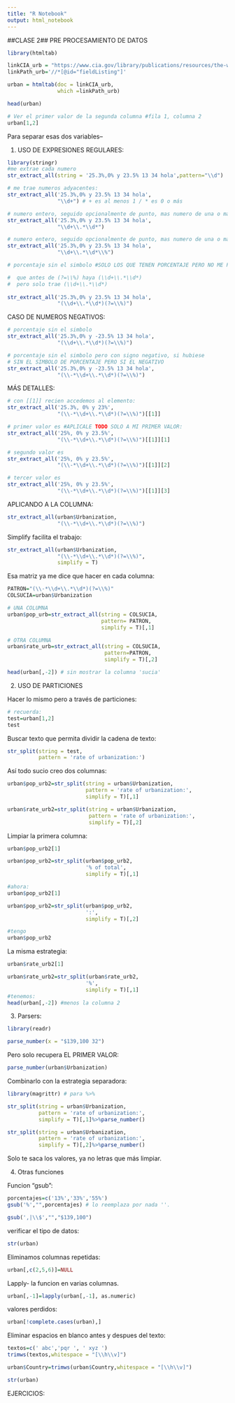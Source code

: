 ```yaml
---
title: "R Notebook"
output: html_notebook
---
```


##CLASE 2## PRE PROCESAMIENTO DE DATOS

```r
library(htmltab) 

linkCIA_urb = "https://www.cia.gov/library/publications/resources/the-world-factbook/fields/349.html"
linkPath_urb='//*[@id="fieldListing"]'

urban = htmltab(doc = linkCIA_urb, 
                which =linkPath_urb)
```

```r
head(urban)
```

```r
# Ver el primer valor de la segunda columna #fila 1, columna 2
urban[1,2]
```
Para separar esas dos variables--

1. USO DE EXPRESIONES REGULARES:

```r
library(stringr)
#me extrae cada numero
str_extract_all(string = '25.3%,0% y 23.5% 13 34 hola',pattern="\\d")
```
```r
# me trae numeros adyacentes:
str_extract_all('25.3%,0% y 23.5% 13 34 hola',
                "\\d+") # + es al menos 1 / * es 0 o más
```
```r
# numero entero, seguido opcionalmente de punto, mas numero de una o mas cifras.
str_extract_all('25.3%,0% y 23.5% 13 34 hola',
                "\\d+\\.*\\d*")
```

```r
# numero entero, seguido opcionalmente de punto, mas numero de una o mas cifras, seguido de %.
str_extract_all('25.3%,0% y 23.5% 13 34 hola',
                "\\d+\\.*\\d*\\%")
```
```r
# porcentaje sin el simbolo #SOLO LOS QUE TENEN PORCENTAJE PERO NO ME PONGAS EL SIMBOLO:

#  que antes de (?=\\%) haya (\\d+\\.*\\d*)
#  pero solo trae (\\d+\\.*\\d*)
    
str_extract_all('25.3%,0% y 23.5% 13 34 hola',
                "(\\d+\\.*\\d*)(?=\\%)")
```
CASO DE NUMEROS NEGATIVOS:

```r
# porcentaje sin el simbolo
str_extract_all('25.3%,0% y -23.5% 13 34 hola',
                "(\\d+\\.*\\d*)(?=\\%)")
```
```r
# porcentaje sin el simbolo pero con signo negativo, si hubiese
# SIN EL SIMBOLO DE PORCENTAJE PERO SI EL NEGATIVO
str_extract_all('25.3%,0% y -23.5% 13 34 hola',
                "(\\-*\\d+\\.*\\d*)(?=\\%)")
```

MÁS DETALLES:
```r
# con [[1]] recien accedemos al elemento:
str_extract_all('25.3%, 0% y 23%',
                "(\\-*\\d+\\.*\\d*)(?=\\%)")[[1]]
```
```r
# primer valor es #APLICALE TODO SOLO A MI PRIMER VALOR:
str_extract_all('25%, 0% y 23.5%',
                "(\\-*\\d+\\.*\\d*)(?=\\%)")[[1]][1]
```
```r
# segundo valor es
str_extract_all('25%, 0% y 23.5%',
                "(\\-*\\d+\\.*\\d*)(?=\\%)")[[1]][2]
```
```r
# tercer valor es
str_extract_all('25%, 0% y 23.5%', 
                "(\\-*\\d+\\.*\\d*)(?=\\%)")[[1]][3]
```
APLICANDO A LA COLUMNA:
```r
str_extract_all(urban$Urbanization,
                "(\\-*\\d+\\.*\\d*)(?=\\%)")
```
Simplify facilita el trabajo:
```r
str_extract_all(urban$Urbanization,
                "(\\-*\\d+\\.*\\d*)(?=\\%)",
                simplify = T)
```

Esa matriz ya me dice que hacer en cada columna:
```r
PATRON="(\\-*\\d+\\.*\\d*)(?=\\%)"
COLSUCIA=urban$Urbanization

# UNA COLUMNA
urban$pop_urb=str_extract_all(string = COLSUCIA,
                              pattern= PATRON,
                              simplify = T)[,1]

# OTRA COLUMNA
urban$rate_urb=str_extract_all(string = COLSUCIA,
                               pattern=PATRON,
                               simplify = T)[,2]
```

```r
head(urban[,-2]) # sin mostrar la columna 'sucia'
```

2.  USO DE PARTICIONES

Hacer lo mismo pero a través de particiones:
```r
# recuerda:
test=urban[1,2]
test
```
Buscar texto que permita dividir la cadena de texto:
```r
str_split(string = test,
          pattern = 'rate of urbanization:')
```
Así todo sucio creo dos columnas:
```r
urban$pop_urb2=str_split(string = urban$Urbanization,
                         pattern = 'rate of urbanization:',
                         simplify = T)[,1]

urban$rate_urb2=str_split(string = urban$Urbanization,
                          pattern = 'rate of urbanization:',
                          simplify = T)[,2]
```

Limpiar la primera columna:
```r
urban$pop_urb2[1]
```
```r
urban$pop_urb2=str_split(urban$pop_urb2,
                         '% of total',
                         simplify = T)[,1]

#ahora:
urban$pop_urb2[1]
```

```r
urban$pop_urb2=str_split(urban$pop_urb2,
                         ':',
                         simplify = T)[,2]

#tengo
urban$pop_urb2
```

La misma estrategia:
```r
urban$rate_urb2[1]
```
```r
urban$rate_urb2=str_split(urban$rate_urb2,
                         '%',
                         simplify = T)[,1]
#tenemos:
head(urban[,-2]) #menos la columna 2
```

3.  Parsers:

```r
library(readr)

parse_number(x = "$139,100 32")
```
Pero solo recupera EL PRIMER VALOR:
```r
parse_number(urban$Urbanization)
```
Combinarlo con la estrategia separadora:
```r
library(magrittr) # para %>%

str_split(string = urban$Urbanization,
          pattern = 'rate of urbanization:',
          simplify = T)[,1]%>%parse_number()
```

```r
str_split(string = urban$Urbanization,
          pattern = 'rate of urbanization:',
          simplify = T)[,2]%>%parse_number()
```

Solo te saca los valores, ya no letras que más limpiar.

4. Otras funciones

Funcion "gsub":
```r
porcentajes=c('13%','33%','55%')
gsub('%',"",porcentajes) # lo reemplaza por nada ''.
```

```r
gsub(',|\\$',"","$139,100")
```
verificar el tipo de datos:
```r
str(urban)
```
Eliminamos columnas repetidas:
```r
urban[,c(2,5,6)]=NULL
```
Lapply- la funcion en varias columnas.
```r
urban[,-1]=lapply(urban[,-1], as.numeric)
```
valores perdidos:
```r
urban[!complete.cases(urban),]
```
Eliminar espacios en blanco antes y despues del texto:
```r
textos=c(' abc','pqr ', ' xyz ')
trimws(textos,whitespace = "[\\h\\v]")
```
```r
urban$Country=trimws(urban$Country,whitespace = "[\\h\\v]")
```
```r
str(urban)
```

EJERCICIOS:











